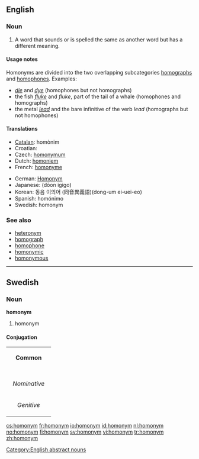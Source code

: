 {{wikipedia}}
==English==
{{nyms}}

===Noun===
{{en-noun}}

# A word that sounds or is spelled the same as another word but has a different meaning.

====Usage notes====
Homonyms are divided into the two overlapping subcategories [[homograph]]s and [[homophone]]s. Examples:
* ''[[die]]'' and ''[[dye]]'' (homophones but not homographs)
* the fish ''[[fluke]]'' and ''fluke'', part of the tail of a whale (homophones and homographs)
* the metal ''[[lead]]'' and the bare infinitive of the verb ''lead'' (homographs but not homophones)

====Translations====
{{trans-top|word with the same sound or spelling but different meaning}}
* [[Catalan]]: homònim {{m|n}}
* Croatian: {{t-|hr|homonim|m}}
* Czech: [[homonymum]] {{n}}
* Dutch: [[homoniem]] {{n}}
* French: [[homonyme]] {{m|n}}
{{trans-mid}}
* German: [[Homonym]] {{n}}
* Japanese: {{JAchar|[[同音異義語]]}} (dōon igigo)
* Korean: 동음 이의어 (同音異義語)(dong-um ei-uei-eo)
* Spanish: homónimo {{m|n}}
* Swedish: homonym {{c}}
{{trans-bottom}}

===See also===
* [[heteronym]]
* [[homograph]]
* [[homophone]]
* [[homonymic]]
* [[homonymous]]

[[Category:English abstract nouns]]

----

==Swedish==

===Noun===
'''homonym'''

# homonym

====Conjugation====
{| border=1 cellspacing=0
| bgcolor=#FFFFF0 colspan=5 align=center | '''Common'''
|-
|- bgcolor=#FFFFF0 align=center
! rowspan=2 |
| colspan=2 width=105 | ''Singular''
| colspan=2 | ''Plural''
|- bgcolor=#FFFFF0 align=center
| width=105 | ''Indefinite''
| width=105 | ''Definite''
| width=105 | ''Indefinite''
|  width=105 | ''Definite''
|- align=center
| width=105 bgcolor=#FFFFF0 | ''Nominative''
| [[homonym]]
| [[homonymer]]
| [[homonymen]]
| [[homonymerna]]
|- align=center
| width=105 bgcolor=#FFFFF0 | ''Genitive''
| [[homonyms]]
| [[homonymers]]
| [[homonymens]]
| [[homonymernas]]
|}

[[cs:homonym]]
[[fr:homonym]]
[[io:homonym]]
[[id:homonym]]
[[nl:homonym]]
[[no:homonym]]
[[fi:homonym]]
[[sv:homonym]]
[[vi:homonym]]
[[tr:homonym]]
[[zh:homonym]]